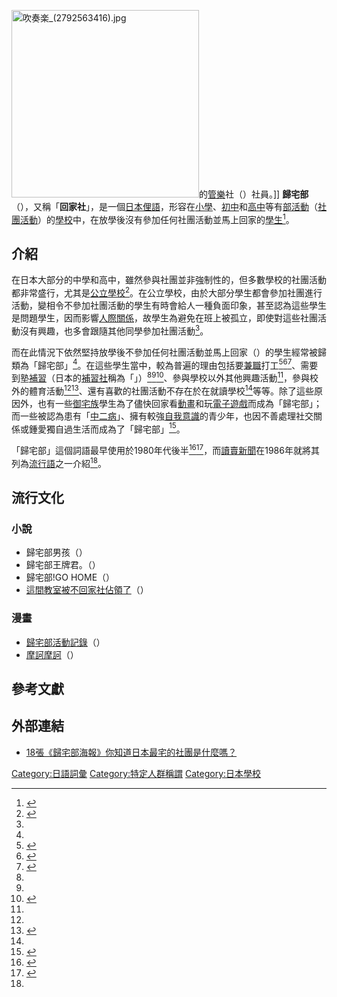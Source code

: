 [[File:吹奏楽_(2792563416).jpg|300px]]的[[管樂|管樂]]社（{{lang|ja|吹奏楽部}}）社員。]]
'''歸宅部'''（{{jp|j=帰宅部|hg=きたくぶ|rm=Kitakubu|lead=yes}}），又稱「'''回家社'''」，是一個[[日本|日本]][[俚語|俚語]]，形容在[[小學|小學]]、[[初中|初中]]和[[高中|高中]]等有[[部活動|部活動]]（[[學生社團|社團活動]]）的[[學校|學校]]中，在放學後沒有參加任何社團活動並馬上回家的[[學生|學生]]<ref name="コトバンク">{{cite encyclopedia|encyclopedia=[[大辭泉|大辭泉]]/[[大辭林|大辭林]]（kotobank）|title=帰宅部（キタクブ）|url=https://kotobank.jp/word/%E5%B8%B0%E5%AE%85%E9%83%A8-677401|accessdate=2015-04-30|publisher=[[小学館|小学館]]/[[三省堂|三省堂]]（[[朝日新聞社|朝日新聞社]]）|archive-date=2019-04-28|archive-url=https://web.archive.org/web/20190428050322/https://kotobank.jp/word/%E5%B8%B0%E5%AE%85%E9%83%A8-677401|dead-url=no}}</ref>。

== 介紹 ==
在日本大部分的中學和高中，雖然參與社團並非強制性的，但多數學校的社團活動都非常盛行，尤其是[[公立學校|公立學校]]<ref name=usk>{{cite web|title=日本的學生社團活動(1)|url=http://umesakura.jp/20060417224917.html|accessdate=2015-05-28|archive-date=2021-01-19|archive-url=https://web.archive.org/web/20210119155221/http://umesakura.jp/20060417224917.html|dead-url=no}}</ref>。在公立學校，由於大部分學生都會參加社團進行活動，變相令不參加社團活動的學生有時會給人一種負面印象，甚至認為這些學生是問題學生，因而影響[[人際關係|人際關係]]，故學生為避免在班上被孤立，即使對這些社團活動沒有興趣，也多會跟隨其他同學參加社團活動<ref name=usk/>。

而在此情況下依然堅持放學後不參加任何社團活動並馬上回家（{{lang|ja|帰宅}}）的學生經常被歸類為「歸宅部」<ref name="コトバンク"/>。在這些學生當中，較為普遍的理由包括要[[兼職|兼職]]打工<ref name="中日19920714">{{cite news|newspaper=[[中日新聞|中日新聞]]（夕刊、社会面）|publisher=[[中日新聞社|中日新聞社]]|date=1992-04-14|page=11|title=目耳録 若者気質|accessdate=2015年4月30日}}</ref><ref name="北海道20020413">{{cite news|newspaper=[[北海道新聞|北海道新聞]]（朝刊地方、旭B）|date=2002-04-13|page=21|title=高校生活 様変わり（2の1）*かつては野球 今ではサッカーにスノーボード*熱血指導なお健在*簿記、ワープロは激減（道北ワイド）|accessdate=2015年4月30日}}</ref><ref name="中日19970719">{{cite news|newspaper=[[中日新聞|中日新聞]]（朝刊、福井総合版）|publisher=[[中日新聞社|中日新聞社]]|date=1997-07-19|page=21|title=いきいき学習NIE 高校生の部活動 "帰宅部"員増加 生徒数の減少 "球児の夏"を横目に 坂井農業高では部員集めに懸命 部員不足 運動部の微減つづく県内 全国平均を上回る 部活動加入率|accessdate=2015年4月30日}}</ref>、需要到塾[[補習|補習]]（日本的[[補習社|補習社]]稱為「{{link-ja|學習塾|学習塾}}」）<ref name="中日19920714"/><ref name="北海道20020413"/><ref name="河北20000525">{{cite news|newspaper=[[河北新報|河北新報]]|date=2000-05-25|title=断面/中学の部活、自由参加に/新要領前倒し、仙台でも導入増加/延びる放課後、親は心配/"帰宅部"わずか、学校安堵|accessdate=2015年4月30日}}</ref>、參與學校以外其他興趣活動<ref name="中日19970719"/>，參與校外的體育活動<ref name="河北20000525"/><ref name="河北20040501">{{cite news|newspaper=[[河北新報|河北新報]]|date=2005-05-01|title=EYE/揺れる中学部活動（下）/指導教員不足、自主性尊重/地域クラブ、サークル広がる脱「部」の動き/生徒の気持ち複雑|accessdate=2015年4月30日}}</ref>、還有喜歡的社團活動不存在於在就讀學校<ref name="河北20000525"/>等等。除了這些原因外，也有一些[[御宅族|御宅族]]學生為了儘快回家看[[動畫|動畫]]和玩[[電子遊戲|電子遊戲]]而成為「歸宅部」；而一些被認為患有「[[中二病|中二病]]」、擁有較強[[自我意識|自我意識]]的青少年，也因不善處理社交關係或鍾愛獨自過生活而成為了「歸宅部」<ref>{{cite web|title=帰宅部/ 同人用語の基礎知識|url=http://www.paradisearmy.com/doujin/pasok_kitakubu.htm|accessdate=2015-05-28|archive-date=2016-10-15|archive-url=https://web.archive.org/web/20161015204642/http://www.paradisearmy.com/doujin/pasok_kitakubu.htm|dead-url=no}}</ref>。

「歸宅部」這個詞語最早使用於1980年代後半<ref name="読売19861231">{{cite news|newspaper=[[讀賣新聞|讀賣新聞]]（東京朝刊）|date=1986-12-31|page=9|title=流行語でつづる「'86プッツン回顧」（解説）|author=吉川正義|accessdate=2015年4月30日}}</ref><ref name="朝日19860911">{{cite news|newspaper=[[朝日新聞|朝日新聞]]（東京夕刊、らうんじ）|publisher=[[朝日新聞社|朝日新聞社]]|date=1986-09-11|page=3|title=高校新聞様変わり 「怒り」古びて「優しさ」 「反戦」は健在|author=山岸駿介|accessdate=2015年4月30日}}</ref>，而[[讀賣新聞|讀賣新聞]]在1986年就將其列為[[流行語|流行語]]之一介紹<ref name="読売19861231"/>。

== 流行文化 ==
=== 小說 ===
* 歸宅部男孩（{{lang|ja|帰宅部ボーイズ}}）
* 歸宅部王牌君。（{{lang|ja|帰宅部のエースくん。}}）
* 歸宅部!GO HOME（{{lang|ja|帰宅部！GO HOME}}）
* [[這間教室被不回家社佔領了|這間教室被不回家社佔領了]]（{{lang|ja|この部室は帰宅しない部が占拠しました。}}）

=== 漫畫 ===
* [[歸宅部活動記錄|歸宅部活動記錄]]（{{lang|ja|帰宅部活動記録}}）
* [[摩訶摩訶|摩訶摩訶]]（{{lang|ja|まかまか}}）

== 參考文獻 ==
{{reflist}}

== 外部連結 ==
* [http://news.gamme.com.tw/750435 18張《歸宅部海報》你知道日本最宅的社團是什麼嗎？] {{Wayback|url=http://news.gamme.com.tw/750435 |date=20150528180229 }} {{zh-tw}}

{{DEFAULTSORT:Kitakubu}}
[[Category:日語詞彙|Category:日語詞彙]]
[[Category:特定人群稱謂|Category:特定人群稱謂]]
[[Category:日本學校|Category:日本學校]]